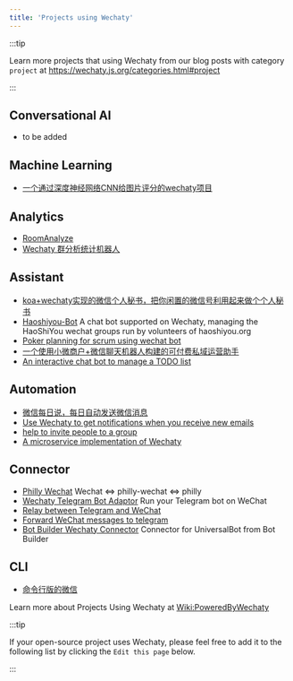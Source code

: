 ```yaml
---
title: 'Projects using Wechaty'
---
```


:::tip

Learn more projects that using Wechaty from our blog posts with category `project` at <https://wechaty.js.org/categories.html#project>

:::

## Conversational AI

- to be added

## Machine Learning

- [一个通过深度神经网络CNN给图片评分的wechaty项目](https://github.com/huyingxi/wechaty_selfie)

## Analytics

- [RoomAnalyze](https://github.com/Wwwang-Q/wechaty-RoomAnalyze)
- [Wechaty 群分析统计机器人](https://github.com/Hhhhharry/wechaty_room_analysis)

## Assistant

- [koa+wechaty实现的微信个人秘书，把你闲置的微信号利用起来做个个人秘书](https://github.com/gengchen528/wechat-assistant)
- [Haoshiyou-Bot](https://github.com/xinbenlv/haoshiyou-bot) A chat bot supported on Wechaty, managing the HaoShiYou wechat groups run by volunteers of haoshiyou.org
- [Poker planning for scrum using wechat bot](https://github.com/robaggio/wechaty-scrum-poker)
- [一个使用小微商户+微信聊天机器人构建的可付费私域运营助手](https://github.com/rixingyike/wechat-operation-assistant)
- [An interactive chat bot to manage a TODO list](https://github.com/coderbunker/candobot)

## Automation

- [微信每日说，每日自动发送微信消息](https://github.com/gengchen528/wechatBot)
- [Use Wechaty to get notifications when you receive new emails](https://github.com/wnbupt/wechaty_email)
- [help to invite people to a group](https://github.com/YZlingyu/wechaty_form)
- [A microservice implementation of Wechaty](https://github.com/imWildCat/wechaty-slave)

## Connector

- [Philly Wechat](https://github.com/Samurais/philly-wechat/) Wechat <=> philly-wechat <=> philly
- [Wechaty Telegram Bot Adaptor](https://github.com/hczhcz/wechaty-telegram) Run your Telegram bot on WeChat
- [Relay between Telegram and WeChat](https://github.com/Firaenix/TeleChatRelay)
- [Forward WeChat messages to telegram](https://github.com/luosheng/Wegram)
- [Bot Builder Wechaty Connector](https://github.com/zixia/botbuilder-wechaty-connector) Connector for UniversalBot from Bot Builder

## CLI

- [命令行版的微信](https://github.com/Lupino/purescript-wechaty-bot)

Learn more about Projects Using Wechaty at [Wiki:PoweredByWechaty](https://github.com/wechaty/wechaty/wiki/PoweredByWechaty)

:::tip

If your open-source project uses Wechaty, please feel free to add it to the following list by clicking the `Edit this page` below.

:::
